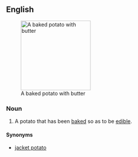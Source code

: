 ==English==
[[Image:BakedPotatoWithButter.jpg|right|thumb|190px|A baked potato with butter]]
===Noun===
{{wikipedia}}
{{en-noun}}

# A potato that has been [[bake]]d so as to be [[edible]].

====Synonyms====
*[[jacket potato]]
